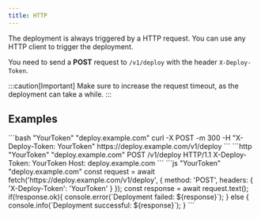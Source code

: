 ```yaml
---
title: HTTP
---
```



The deployment is always triggered by a HTTP request. You can use any HTTP client to trigger the deployment.

You need to send a **POST** request to `/v1/deploy` with the header `X-Deploy-Token`.

:::caution[Important]
Make sure to increase the request timeout, as the deployment can take a while.
:::

## Examples

<Tabs>
<TabItem label="cURL">
```bash "YourToken" "deploy.example.com"
curl -X POST -m 300 -H "X-Deploy-Token: YourToken" https://deploy.example.com/v1/deploy
```
</TabItem>
<TabItem label="HTTP Request String">
```http "YourToken" "deploy.example.com"
POST /v1/deploy HTTP/1.1
X-Deploy-Token: YourToken
Host: deploy.example.com
```
</TabItem>
<TabItem label="Fetch (JS)">
```js "YourToken" "deploy.example.com"
const request = await fetch('https://deploy.example.com/v1/deploy', {
   method: 'POST',
   headers: {
     'X-Deploy-Token': 'YourToken'
   }
});
const response = await request.text();
if(!response.ok){
    console.error(`Deployment failed: ${response}`);
} else {
    console.info(`Deployment successful: ${response}`);
}
```
</TabItem>

</Tabs>
